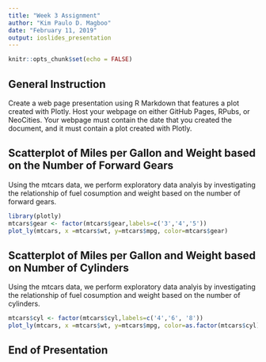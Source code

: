 ```yaml
---
title: "Week 3 Assignment"
author: "Kim Paulo D. Magboo"
date: "February 11, 2019"
output: ioslides_presentation
---
```


```r
knitr::opts_chunk$set(echo = FALSE)
```

## General Instruction

Create a web page presentation using R Markdown that features a plot created with Plotly. Host your webpage on either GitHub Pages, RPubs, or NeoCities. Your webpage must contain the date that you created the document, and it must contain a plot created with Plotly.

## Scatterplot of Miles per Gallon and Weight based on the Number of Forward Gears

Using the mtcars data, we perform exploratory data analyis by investigating the relationship of fuel cosumption and weight based on the number of forward gears.  

```r
library(plotly)
mtcars$gear <- factor(mtcars$gear,labels=c('3','4','5'))
plot_ly(mtcars, x =mtcars$wt, y=mtcars$mpg, color=mtcars$gear)
```

## Scatterplot of Miles per Gallon and Weight based on Number of Cylinders

Using the mtcars data, we perform exploratory data analyis by investigating the relationship of fuel cosumption and weight based on the number of cylinders.  

```r
mtcars$cyl <- factor(mtcars$cyl,labels=c('4','6', '8'))
plot_ly(mtcars, x =mtcars$wt, y=mtcars$mpg, color=as.factor(mtcars$cyl))
```

## End of Presentation